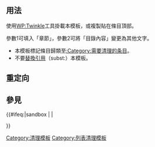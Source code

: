{{Documentation subpage}}
<!-- PLEASE ADD CATEGORIES AND INTERWIKIS AT THE BOTTOM OF THIS PAGE. -->
==用法==
使用[[WP:Twinkle]]工具掛載本模板，或複製{{tlx|1={{BASEPAGENAME}}|2=time=<nowiki>{{subst:#time:c}}</nowiki>}}貼在條目頂部。

參數1可填入「章節」，參數2可將「目錄內容」變更為其他文字。

*本模板標記條目歸類至[[:Category:需要清理的条目]]。
*不要[[Wikipedia:替換引用|替換引用]]（subst:）本模板。

== 重定向 ==

== 參見 ==

<includeonly>{{#ifeq:{{SUBPAGENAME}}|sandbox | |
<!-- 本行下加入模板的分類，跨維基連結加入Wikidata（參見[[Wikipedia:Wikidata]]） -->
[[Category:清理模板]]
[[Category:列表清理模板]]

}}</includeonly>